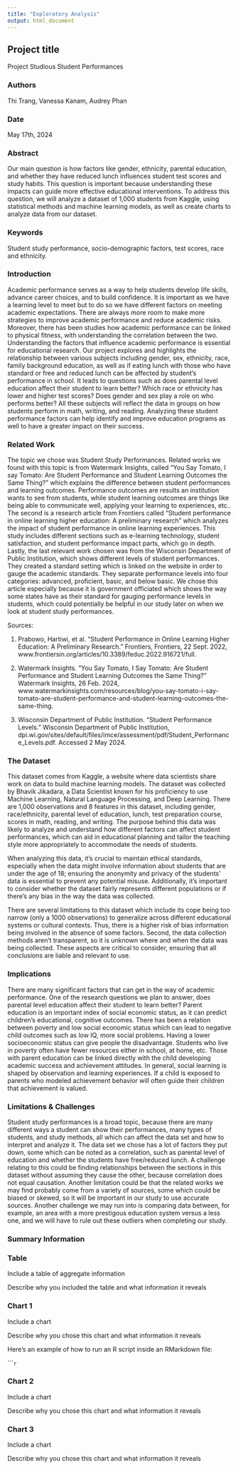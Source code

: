 ```yaml
---
title: "Exploratory Analysis"
output: html_document
---
```


## Project title

Project Studious Student Performances

### Authors

Thi Trang, Vanessa Kanam, Audrey Phan

### Date

May 17th, 2024

### Abstract

Our main question is how factors like gender, ethnicity, parental education, and whether they have reduced lunch influences student test scores and study habits. This question is important because understanding these impacts can guide more effective educational interventions. To address this question, we will analyze a dataset of 1,000 students from Kaggle, using statistical methods and machine learning models, as
well as create charts to analyze data from our dataset.

### Keywords

Student study performance, socio-demographic factors, test scores, race and ethnicity.

### Introduction  

Academic performance serves as a way to help students develop life skills, advance career choices, and to build confidence. It is important as we have a learning level to meet but to do so we have different factors on meeting academic expectations. There are always more room to make more strategies to improve academic performance and reduce academic risks. Moreover, there has been studies how academic performance can be linked to physical fitness, with understanding the correlation between the two. Understanding the factors that influence academic performance is essential for educational research. Our project explores and highlights the relationship between various subjects including gender, sex, ethnicity, race, family background education, as well as if eating lunch with those who have standard or free and reduced lunch can be affected by student’s performance in school. It leads to questions such as does parental level education affect their student to learn better? Which race or ethnicity has lower and higher test scores? Does gender and sex play a role on who performs better? All these subjects will reflect the data in groups on how students perform in math, writing, and reading. Analyzing these student performance factors can help identify and improve education programs as well to have a greater impact on their success.

### Related Work  

The topic we chose was Student Study Performances. Related works we found with this topic is from Watermark Insights, called "You Say Tomato, I say Tomato: Are Student Performance and Student Learning Outcomes the Same Thing?" which explains the difference between student performances and learning outcomes. Performance outcomes are results an institution wants to see from students, while student learning outcomes are things like being able to communicate well, applying your learning to experiences, etc.. The second is a research article from Frontiers called "Student performance in online learning higher education: A preliminary research" which analyzes the impact of student performance in online learning experiences. This study includes different sections such as e-learning technology, student satisfaction, and student performance impact parts, which go in depth. Lastly, the last relevant work chosen was from the Wisconsin Department of Public Institution, which shows different levels of student performances. They created a standard setting which is linked on the website in order to gauge the academic standards. They separate performance levels into four categories: advanced, proficient, basic, and below basic. We chose this article especially because it is government officiated which shows the way some states have as their standard for gauging performance levels in students, which could potentially be helpful in our study later on when we look at student study performances.

Sources:

1. Prabowo, Hartiwi, et al. “Student Performance in Online Learning Higher Education: A Preliminary Research.” Frontiers, Frontiers, 22 Sept. 2022, www.frontiersin.org/articles/10.3389/feduc.2022.916721/full.

2. Watermark Insights. “You Say Tomato, I Say Tomato: Are Student Performance and     Student Learning Outcomes the Same Thing?” Watermark Insights, 26 Feb. 2024, www.watermarkinsights.com/resources/blog/you-say-tomato-i-say-tomato-are-student-performance-and-student-learning-outcomes-the-same-thing.

3. Wisconsin Department of Public Institution. “Student Performance Levels.” Wisconsin Department of Public Institution, dpi.wi.gov/sites/default/files/imce/assessment/pdf/Student_Performance_Levels.pdf. Accessed 2 May 2024.

### The Dataset

This dataset comes from Kaggle, a website where data scientists share work on data to build machine learning models. The dataset was collected by Bhavik Jikadara, a Data Scientist known for his proficiency to use Machine Learning, Natural Language Processing, and Deep Learning. There are 1,000 observations and 8 features in this dataset, including gender, race/ethnicity, parental level of education, lunch, test preparation course, scores in math, reading, and writing. The purpose behind this data was likely to analyze and understand how different factors can affect student performances, which can aid in educational planning and tailor the teaching style more appropriately to accommodate the needs of students.

When analyzing this data, it’s crucial to maintain ethical standards, especially when the data might involve information about students that are under the age of 18; ensuring the anonymity and privacy of the students’ data is essential to prevent any potential misuse. Additionally, it’s important to consider whether the dataset fairly represents different populations or if there’s any bias in the way the data was collected.

There are several limitations to this dataset which include its cope being too narrow (only a 1000 observations) to generalize across different educational systems or cultural contexts. Thus, there is a higher risk of bias information being involved in the absence of some factors. Second, the data collection methods aren’t transparent, so it is unknown where and when the data was being collected. These aspects are critical to consider, ensuring that all conclusions are liable and relevant to use.

### Implications

There are many significant factors that can get in the way of academic performance. One of the research questions we plan to answer, does parental level education affect their student to learn better? Parent education is an important index of social economic status, as it can predict children’s educational, cognitive outcomes. There has been a relation between poverty and low social economic status which can lead to negative child outcomes such as low IQ, more social problems. Having a lower socioeconomic status can give people the disadvantage. Students who live in poverty often have fewer resources either in school, at home, etc. Those with parent education can be linked directly with the child developing academic success and achievement attitudes. In general, social learning is shaped by observation and learning experiences. If a child is exposed to parents who modeled achievement behavior will often guide their children that achievement is valued.

### Limitations & Challenges

Student study performances is a broad topic, because there are many different ways a student can show their performances, many types of students, and study methods, all which can affect the data set and how to interpret and analyze it. The data set we chose has a lot of factors they put down, some which can be noted as a correlation, such as parental level of education and whether the students have free/reduced lunch. A challenge relating to this could be finding relationships between the sections in this dataset without assuming they cause the other, because correlation does not equal causation. Another limitation could be that the related works we may find probably come from a variety of sources, some which could be biased or skewed, so it will be important in our study to use accurate sources. Another challenge we may run into is comparing data between, for example, an area with a more prestigous education system versus a less one, and we will have to rule out these outliers when completing our study.

### Summary Information


### Table

Include a table of aggregate information

Describe why you included the table and what information it reveals

### Chart 1

Include a chart

Describe why you chose this chart and what information it reveals

Here's an example of how to run an R script inside an RMarkdown file:

``````r
```

### Chart 2

Include a chart

Describe why you chose this chart and what information it reveals

### Chart 3

Include a chart

Describe why you chose this chart and what information it reveals
